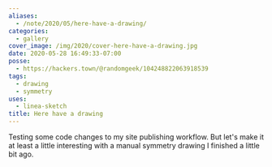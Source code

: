 ```yaml
---
aliases:
  - /note/2020/05/here-have-a-drawing/
categories:
  - gallery
cover_image: /img/2020/cover-here-have-a-drawing.jpg
date: 2020-05-28 16:49:33-07:00
posse:
  - https://hackers.town/@randomgeek/104248822063918539
tags:
  - drawing
  - symmetry
uses:
  - linea-sketch
title: Here have a drawing
---
```


Testing some code changes to my site publishing workflow.
But let's make it at least a little interesting with a manual symmetry drawing I finished a little bit ago.
